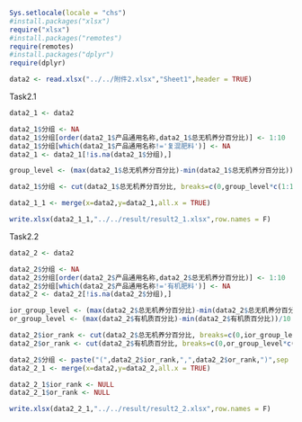 ```r
Sys.setlocale(locale = "chs")
#install.packages("xlsx")
require("xlsx")
#install.packages("remotes")
require(remotes)
#install.packages("dplyr")
require(dplyr)
```

```r
data2 <- read.xlsx("../../附件2.xlsx","Sheet1",header = TRUE)
```

Task2.1
```r
data2_1 <- data2

data2_1$分组 <- NA
data2_1$分组[order(data2_1$产品通用名称,data2_1$总无机养分百分比)] <- 1:10
data2_1$分组[which(data2_1$产品通用名称!='复混肥料')] <- NA
data2_1 <- data2_1[!is.na(data2_1$分组),]

group_level <- (max(data2_1$总无机养分百分比)-min(data2_1$总无机养分百分比))/10

data2_1$分组 <- cut(data2_1$总无机养分百分比, breaks=c(0,group_level*c(1:10)), labels=c(1:10))

data2_1_1 <- merge(x=data2,y=data2_1,all.x = TRUE)

write.xlsx(data2_1_1,"../../result/result2_1.xlsx",row.names = F)

```

Task2.2
```r
data2_2 <- data2

data2_2$分组 <- NA
data2_2$分组[order(data2_2$产品通用名称,data2_2$总无机养分百分比)] <- 1:10
data2_2$分组[which(data2_2$产品通用名称!='有机肥料')] <- NA
data2_2 <- data2_2[!is.na(data2_2$分组),]

ior_group_level <- (max(data2_2$总无机养分百分比)-min(data2_2$总无机养分百分比))/10
or_group_level <- (max(data2_2$有机质百分比)-min(data2_2$有机质百分比))/10

data2_2$ior_rank <- cut(data2_2$总无机养分百分比, breaks=c(0,ior_group_level*c(1:10)), labels=c(1:10))
data2_2$or_rank <- cut(data2_2$有机质百分比, breaks=c(0,or_group_level*c(1:10)), labels=c(1:10))

data2_2$分组 <- paste("(",data2_2$ior_rank,",",data2_2$or_rank,")",sep = "")
data2_2_1 <- merge(x=data2,y=data2_2,all.x = TRUE)

data2_2_1$ior_rank <- NULL
data2_2_1$or_rank <- NULL

write.xlsx(data2_2_1,"../../result/result2_2.xlsx",row.names = F)
```

